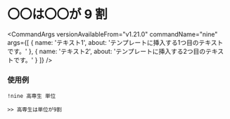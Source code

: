 
# 〇〇は〇〇が 9 割

<CommandArgs
  versionAvailableFrom="v1.21.0"
  commandName="nine"
  args={[
    {
      name: 'テキスト1',
      about: 'テンプレートに挿入する1つ目のテキストです。'
    },
    {
      name: 'テキスト2',
      about: 'テンプレートに挿入する2つ目のテキストです。'
    }
  ]}
/>

### 使用例

`!nine 高専生 単位`

```
>> 高専生は単位が9割
```

